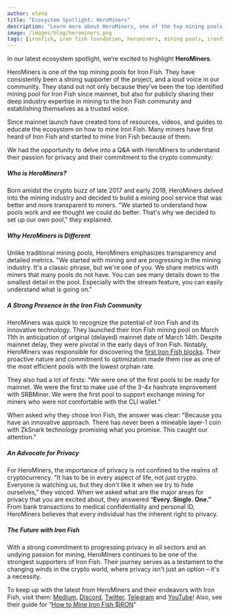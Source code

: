 ```yaml
---
author: elena
title: "Ecosystem Spotlight: HeroMiners"
description: "Learn more about HeroMiners, one of the top mining pools for Iron Fish"
image: /images/blog/herominers.png
tags: [ironfish, iron fish foundation, herominers, mining pools, ironfish mining, ecosystem-spotlight]
---
```

In our latest ecosystem spotlight, we’re excited to highlight **HeroMiners**. 

HeroMiners is one of the top mining pools for Iron Fish. They have consistently been a strong supporter of the project, and a loud voice in our community. They stand out not only because they’ve been the top identified mining pool for Iron Fish since mainnet, but also for publicly sharing their deep industry expertise in mining to the Iron Fish community and establishing themselves as a trusted voice. 

Since mainnet launch have created tons of resources, videos, and guides to educate the ecosystem on how to mine Iron Fish. Many miners have first heard of Iron Fish and started to mine Iron Fish because of them. 

We had the opportunity to delve into a Q&A with HeroMiners to understand their passion for privacy and their commitment to the crypto community:

##### **Who is HeroMiners?**
Born amidst the crypto buzz of late 2017 and early 2018, HeroMiners delved into the mining industry and decided to build a mining pool service that was better and more transparent to miners. "We started to understand how pools work and we thought we could do better. That's why we decided to set up our own pool," they explained.

##### **Why HeroMiners is Different**
Unlike traditional mining pools, HeroMiners emphasizes transparency and detailed metrics. "We started with mining and are progressing in the mining industry. It's a classic phrase, but we're one of you. We share metrics with miners that many pools do not have. You can see many details down to the smallest detail in the pool. Especially with the stream feature, you can easily understand what is going on."

##### **A Strong Presence in the Iron Fish Community**
HeroMiners was quick to recognize the potential of Iron Fish and its innovative technology. They launched their Iron Fish mining pool on March 11th in anticipation of original (delayed) mainnet date of March 14th. Despite mainnet delay, they were pivotal in the early days of Iron Fish. Notably, HeroMiners was responsible for discovering the [first Iron Fish blocks](https://twitter.com/HeroMinerss/status/1649136121685655554). Their proactive nature and commitment to optimization made them rise as one of the most efficient pools with the lowest orphan rate.

They also had a lot of firsts: “We were one of the first pools to be ready for mainnet. We were the first to make use of the 3-4x hashrate improvement with SRBMiner. We were the first pool to support exchange mining for miners who were not comfortable with the CLI wallet.”

When asked why they chose Iron Fish, the answer was clear: "Because you have an innovative approach. There has never been a mineable layer-1 coin with ZkSnark technology promising what you promise. This caught our attention."

##### **An Advocate for Privacy**
For HeroMiners, the importance of privacy is not confined to the realms of cryptocurrency. "It has to be in every aspect of life, not just crypto. Everyone is watching us, but they don't like it when we try to hide ourselves," they voiced. When we asked what are the major areas for privacy that you are excited about, they answered “****************************************Every. Single. One.”**************************************** From bank transactions to medical confidentiality and personal ID, HeroMiners believes that every individual has the inherent right to privacy.

##### **The Future with Iron Fish**
With a strong commitment to progressing privacy in all sectors and an undying passion for mining, HeroMiners continues to be one of the strongest supporters of Iron Fish. Their journey serves as a testament to the changing winds in the crypto world, where privacy isn't just an option – it's a necessity.

To keep up with the latest from HeroMiners and their endeavors with Iron Fish, visit them: [Medium](https://herominers.medium.com/), [Discord](https://discordapp.com/invite/gvWSs84), [Twitter](https://twitter.com/HeroMinerss), [Telegram](https://t.me/HeroMinersPool) and [YouTube](https://www.youtube.com/@herominers1985/videos)! Also, see their guide for “[How to Mine Iron Fish $IRON](https://ironfish.herominers.com/#how-to-mine-ironfish-iron)”
